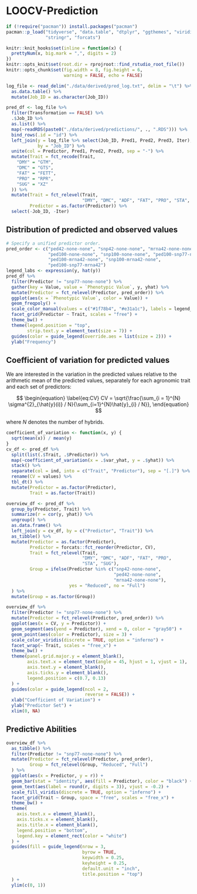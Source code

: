 # LOOCV-Prediction
```r
if (!require("pacman")) install.packages("pacman")
pacman::p_load("tidyverse", "data.table", "dtplyr", "ggthemes", "viridis",
               "stringr", "forcats")

knitr::knit_hooks$set(inline = function(x) {
  prettyNum(x, big.mark = ",", digits = 2)
})
knitr::opts_knit$set(root.dir = rprojroot::find_rstudio_root_file())
knitr::opts_chunk$set(fig.width = 8, fig.height = 6,
                      warning = FALSE, echo = FALSE)
```



```r
log_file <- read_delim("./data/derived/pred_log.txt", delim = "\t") %>%
  as.data.table() %>%
  mutate(Job_ID = as.character(Job_ID))

pred_df <- log_file %>%
  filter(Transformation == FALSE) %>%
  .$Job_ID %>%
  as.list() %>%
  map(~readRDS(paste0("./data/derived/predictions/", ., ".RDS"))) %>%
  bind_rows(.id = "id") %>%
  left_join(y = log_file %>% select(Job_ID, Pred1, Pred2, Pred3, Iter),
            by = "Job_ID") %>%
  unite(col = Predictor, Pred1, Pred2, Pred3, sep = "-") %>%
  mutate(Trait = fct_recode(Trait,
    "DMY" = "GTM",
    "DMC" = "GTS",
    "FAT" = "FETT",
    "PRO" = "RPR",
    "SUG" = "XZ"
  )) %>%
  mutate(Trait = fct_relevel(Trait,
                             "DMY", "DMC", "ADF", "FAT", "PRO", "STA", "SUG"),
         Predictor = as.factor(Predictor)) %>%
  select(-Job_ID, -Iter)
```



## Distribution of predicted and observed values
```r
# Specify a unified predictor order.
pred_order <- c("ped42-none-none", "snp42-none-none", "mrna42-none-none",
                "ped100-none-none", "snp100-none-none", "ped100-snp77-none",
                "ped100-mrna42-none", "snp100-mrna42-none",
                "ped100-snp77-mrna42")
legend_labs <- expression(y, hat(y))
pred_df %>%
  filter(Predictor != "snp77-none-none") %>%
  gather(key = Value, value = `Phenotypic Value`, y, yhat) %>%
  mutate(Predictor = fct_relevel(Predictor, pred_order)) %>%
  ggplot(aes(x = `Phenotypic Value`, color = Value)) +
  geom_freqpoly() +
  scale_color_manual(values = c("#1f78b4", "#e31a1c"), labels = legend_labs) +
  facet_grid(Predictor ~ Trait, scales = "free") +
  theme_bw() +
  theme(legend.position = "top",
        strip.text.y = element_text(size = 7)) +
  guides(color = guide_legend(override.aes = list(size = 2))) +
  ylab("Frequency")
```

## Coefficient of variation for predicted values
We are interested in the variation in the predicted values relative to the 
arithmetic mean of the predicted values, separately for each agronomic trait and
each set of predictors:

$$
\begin{equation}
  \label{eq:CV}
CV = \sqrt{\frac{\sum_{i = 1}^{N} \sigma^{2}_{\hat{y}(i)} / N}{\sum_{i=1}^{N}\hat{y}_{i} / N}},
\end{equation}
$$

where $N$ denotes the number of hybrids.

```r
coefficient_of_variation <- function(x, y) {
  sqrt(mean(x)) / mean(y)
}
cv_df <- pred_df %>%
  split(list(.$Trait, .$Predictor)) %>%
  map(~coefficient_of_variation(x = .$var_yhat, y = .$yhat)) %>%
  stack() %>%
  separate(col = ind, into = c("Trait", "Predictor"), sep = "[.]") %>%
  rename(CV = values) %>%
  tbl_dt() %>%
  mutate(Predictor = as.factor(Predictor),
         Trait = as.factor(Trait))

overview_df <- pred_df %>%
  group_by(Predictor, Trait) %>%
  summarize(r = cor(y, yhat)) %>%
  ungroup() %>%
  as.data.frame() %>%
  left_join(y = cv_df, by = c("Predictor", "Trait")) %>%
  as_tibble() %>%
  mutate(Predictor = as.factor(Predictor),
         Predictor = forcats::fct_reorder(Predictor, CV),
         Trait = fct_relevel(Trait,
                             "DMY", "DMC", "ADF", "FAT", "PRO",
                             "STA", "SUG"),
         Group = ifelse(Predictor %in% c("snp42-none-none",
                                         "ped42-none-none",
                                         "mrna42-none-none"),
                        yes = "Reduced", no = "Full")
  ) %>%
  mutate(Group = as.factor(Group))
```



```r
overview_df %>%
  filter(Predictor != "snp77-none-none") %>%
  mutate(Predictor = fct_relevel(Predictor, pred_order)) %>%
  ggplot(aes(x = CV, y = Predictor)) +
  geom_segment(aes(yend = Predictor), xend = 0, color = "gray50") +
  geom_point(aes(color = Predictor), size = 3) +
  scale_color_viridis(discrete = TRUE, option = "inferno") +
  facet_wrap(~ Trait, scales = "free_x") +
  theme_bw() +
  theme(panel.grid.major.y = element_blank(),
        axis.text.x = element_text(angle = 45, hjust = 1, vjust = 1),
        axis.text.y = element_blank(),
        axis.ticks.y = element_blank(),
        legend.position = c(0.7, 0.13)
  ) +
  guides(color = guide_legend(ncol = 2,
                              reverse = FALSE)) +
  xlab("Coefficient of Variation") +
  ylab("Predictor Set") +
  xlim(0, NA)
```

## Predictive Abilities
```r
overview_df %>%
  as_tibble() %>%
  filter(Predictor != "snp77-none-none") %>%
  mutate(Predictor = fct_relevel(Predictor, pred_order),
         Group = fct_relevel(Group, "Reduced", "Full")
  ) %>%
  ggplot(aes(x = Predictor, y = r)) +
  geom_bar(stat = "identity", aes(fill = Predictor), color = "black") +
  geom_text(aes(label = round(r, digits = 3)), vjust = -0.2) +
  scale_fill_viridis(discrete = TRUE, option = "inferno") +
  facet_grid(Trait ~ Group, space = "free", scales = "free_x") +
  theme_bw() +
  theme(
    axis.text.x = element_blank(),
    axis.ticks.x = element_blank(),
    axis.title.x = element_blank(),
    legend.position = "bottom",
    legend.key = element_rect(color = "white")
  ) +
  guides(fill = guide_legend(nrow = 3,
                             byrow = TRUE,
                             keywidth = 0.25,
                             keyheight = 0.25,
                             default.unit = "inch",
                             title.position = "top")
  ) +
  ylim(c(0, 1))
```

